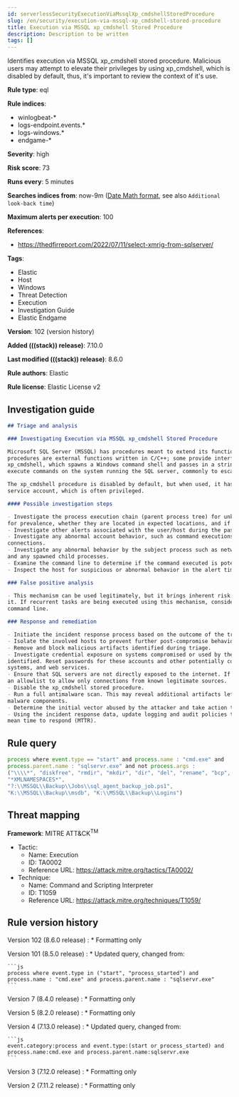 ```yaml
---
id: serverlessSecurityExecutionViaMssqlXp_cmdshellStoredProcedure
slug: /en/security/execution-via-mssql-xp_cmdshell-stored-procedure
title: Execution via MSSQL xp_cmdshell Stored Procedure
description: Description to be written
tags: []
---
```


<div id="execution-via-mssql-xp_cmdshell-stored-procedure"></div>

Identifies execution via MSSQL xp_cmdshell stored procedure. Malicious users may attempt to elevate their privileges by using xp_cmdshell, which is disabled by default, thus, it's important to review the context of it's use.

**Rule type**: eql

**Rule indices**:

* winlogbeat-*
* logs-endpoint.events.*
* logs-windows.*
* endgame-*

**Severity**: high

**Risk score**: 73

**Runs every**: 5 minutes

**Searches indices from**: now-9m ([Date Math format](((ref))/common-options.html#date-math), see also <DocLink id="serverlessSecurityRulesUiCreate" section="set-the-rules-schedule">`Additional look-back time`</DocLink>)

**Maximum alerts per execution**: 100

**References**:

* https://thedfirreport.com/2022/07/11/select-xmrig-from-sqlserver/

**Tags**:

* Elastic
* Host
* Windows
* Threat Detection
* Execution
* Investigation Guide
* Elastic Endgame

**Version**: 102 (<DocLink id="serverlessSecurityExecutionViaMssqlXp_cmdshellStoredProcedure" section="rule-version-history">version history</DocLink>)

**Added (((stack)) release)**: 7.10.0

**Last modified (((stack)) release)**: 8.6.0

**Rule authors**: Elastic

**Rule license**: Elastic License v2

## Investigation guide

```markdown
## Triage and analysis

### Investigating Execution via MSSQL xp_cmdshell Stored Procedure

Microsoft SQL Server (MSSQL) has procedures meant to extend its functionality, the Extended Stored Procedures. These
procedures are external functions written in C/C++; some provide interfaces for external programs. This is the case for
xp_cmdshell, which spawns a Windows command shell and passes in a string for execution. Attackers can use this to
execute commands on the system running the SQL server, commonly to escalate their privileges and establish persistence.

The xp_cmdshell procedure is disabled by default, but when used, it has the same security context as the MSSQL Server
service account, which is often privileged.

#### Possible investigation steps

- Investigate the process execution chain (parent process tree) for unknown processes. Examine their executable files
for prevalence, whether they are located in expected locations, and if they are signed with valid digital signatures.
- Investigate other alerts associated with the user/host during the past 48 hours.
- Investigate any abnormal account behavior, such as command executions, file creations or modifications, and network
connections.
- Investigate any abnormal behavior by the subject process such as network connections, registry or file modifications,
and any spawned child processes.
- Examine the command line to determine if the command executed is potentially harmful or malicious.
- Inspect the host for suspicious or abnormal behavior in the alert timeframe.

### False positive analysis

- This mechanism can be used legitimately, but it brings inherent risk. The security team must monitor any activity of
it. If recurrent tasks are being executed using this mechanism, consider adding exceptions — preferably with a full
command line.

### Response and remediation

- Initiate the incident response process based on the outcome of the triage.
- Isolate the involved hosts to prevent further post-compromise behavior.
- Remove and block malicious artifacts identified during triage.
- Investigate credential exposure on systems compromised or used by the attacker to ensure all compromised accounts are
identified. Reset passwords for these accounts and other potentially compromised credentials, such as email, business
systems, and web services.
- Ensure that SQL servers are not directly exposed to the internet. If there is a business justification for such, use
an allowlist to allow only connections from known legitimate sources.
- Disable the xp_cmdshell stored procedure.
- Run a full antimalware scan. This may reveal additional artifacts left in the system, persistence mechanisms, and
malware components.
- Determine the initial vector abused by the attacker and take action to prevent reinfection through the same vector.
- Using the incident response data, update logging and audit policies to improve the mean time to detect (MTTD) and the
mean time to respond (MTTR).
```

## Rule query

```js
process where event.type == "start" and process.name : "cmd.exe" and
process.parent.name : "sqlservr.exe" and not process.args :
("\\\\*", "diskfree", "rmdir", "mkdir", "dir", "del", "rename", "bcp",
"*XMLNAMESPACES*",
"?:\\MSSQL\\Backup\\Jobs\\sql_agent_backup_job.ps1",
"K:\\MSSQL\\Backup\\msdb", "K:\\MSSQL\\Backup\\Logins")
```

## Threat mapping

**Framework**: MITRE ATT&CK<sup>TM</sup>

* Tactic:
    * Name: Execution
    * ID: TA0002
    * Reference URL: https://attack.mitre.org/tactics/TA0002/
* Technique:
    * Name: Command and Scripting Interpreter
    * ID: T1059
    * Reference URL: https://attack.mitre.org/techniques/T1059/

<div id="execution-via-mssql-xp_cmdshell-stored-procedure-history"></div>

## Rule version history

Version 102 (8.6.0 release) 
    : * Formatting only

Version 101 (8.5.0 release) 
    : * Updated query, changed from:

    ```js
    process where event.type in ("start", "process_started") and
    process.name : "cmd.exe" and process.parent.name : "sqlservr.exe"
    ```

Version 7 (8.4.0 release) 
    : * Formatting only

Version 5 (8.2.0 release) 
    : * Formatting only

Version 4 (7.13.0 release) 
    : * Updated query, changed from:

    ```js
    event.category:process and event.type:(start or process_started) and
    process.name:cmd.exe and process.parent.name:sqlservr.exe
    ```

Version 3 (7.12.0 release) 
    : * Formatting only

Version 2 (7.11.2 release) 
    : * Formatting only

